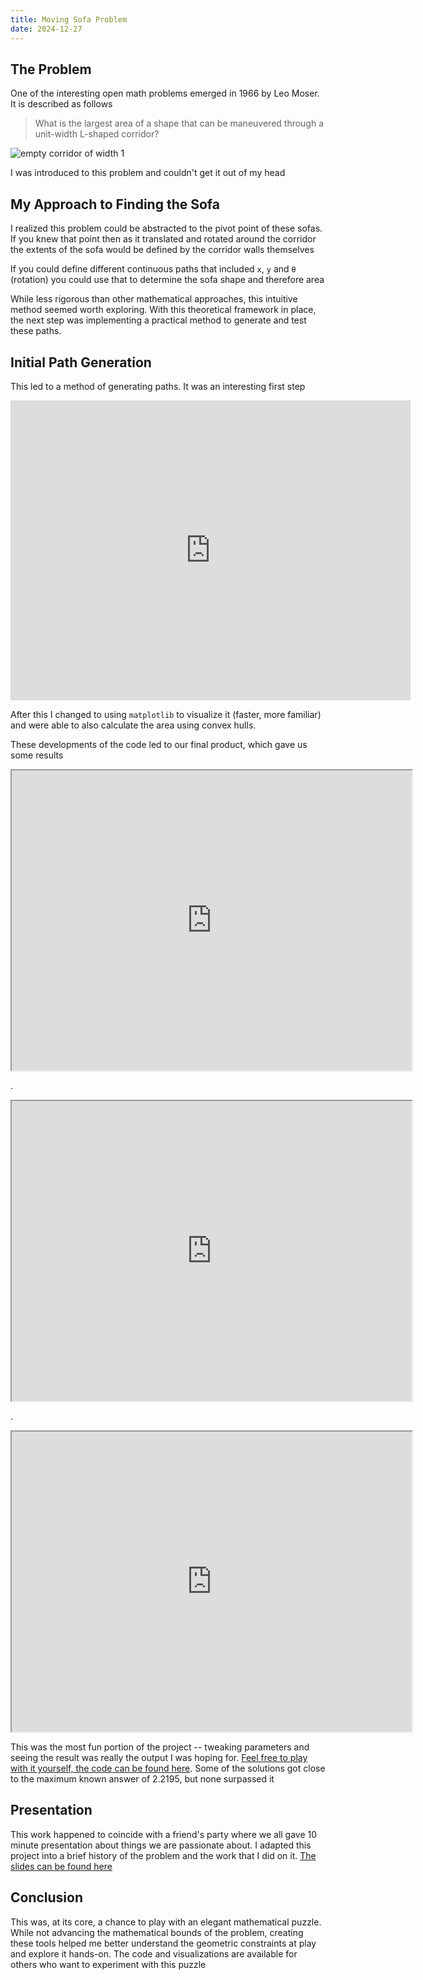 ```yaml
---
title: Moving Sofa Problem
date: 2024-12-27
---
```


## The Problem

One of the interesting open math problems emerged in 1966 by Leo Moser. It is described as follows

> What is the largest area of a shape that can be maneuvered through a unit-width L-shaped corridor?

<img src="/images/semicircle.gif" alt="empty corridor of width 1" className="mx-auto" />

I was introduced to this problem and couldn't get it out of my head
 
## My Approach to Finding the Sofa

I realized this problem could be abstracted to the pivot point of these sofas. If you knew that point then as it translated and rotated around the corridor the extents of the sofa would be defined by the corridor walls themselves

If you could define different continuous paths that included `x`, `y` and `θ` (rotation) you could use that to determine the sofa shape and therefore area

While less rigorous than other mathematical approaches, this intuitive method seemed worth exploring. With this theoretical framework in place, the next step was implementing a practical method to generate and test these paths.


## Initial Path Generation

This led to a method of generating paths. It was an interesting first step

<iframe width="640" height="480" src="https://www.youtube.com/embed/-BVzOekIolQ" title="sofa path" frameborder="0" allow="accelerometer; autoplay; clipboard-write; encrypted-media; gyroscope; picture-in-picture; web-share" referrerpolicy="strict-origin-when-cross-origin" allowfullscreen></iframe>

After this I changed to using `matplotlib` to visualize it (faster, more familiar) and were able to also calculate the area using convex hulls.

These developments of the code led to our final product, which gave us some results

<iframe src="https://drive.google.com/file/d/1yBXD1YVvmyjRaIf2vpIXLACqspaN6iiG/preview" width="640" height="480" allow="autoplay"></iframe>

.

<iframe src="https://drive.google.com/file/d/16xvOla84O2rlyMFTxuH5p1ZKEdVRs-uv/preview" width="640" height="480" allow="autoplay"></iframe>

.

<iframe src="https://drive.google.com/file/d/1v5GT4v_yP-hGHANeGl2JBHCXJbBy_5YG/preview" width="640" height="480" allow="autoplay"></iframe>

This was the most fun portion of the project -- tweaking parameters and seeing the result was really the output I was hoping for. [Feel free to play with it yourself, the code can be found here](https://gist.github.com/trbarron/73940b5d2a8a078f5a34141af1cf8834). Some of the solutions got close to the maximum known answer of 2.2195, but none surpassed it

## Presentation

This work happened to coincide with a friend's party where we all gave 10 minute presentation about things we are passionate about. I adapted this project into a brief history of the problem and the work that I did on it. [The slides can be found here](https://docs.google.com/presentation/d/1PaeJk_OOZWT6E88gjzQD4Nfvp4gq7bpwH1s-4aZqG1s/edit#slide=id.g3039eda1ca0_0_0)

## Conclusion

This was, at its core, a chance to play with an elegant mathematical puzzle. While not advancing the mathematical bounds of the problem, creating these tools helped me better understand the geometric constraints at play and explore it hands-on. The code and visualizations are available for others who want to experiment with this puzzle